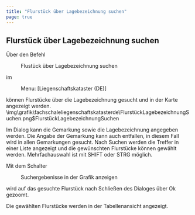 ```yaml
---
title: "Flurstück über Lagebezeichnung suchen"
page: true
---
```

## Flurst&#252;ck &#252;ber Lagebezeichnung suchen

&#220;ber den Befehl  <Menu>Flustück über Lagebezeichnung suchen</Menu>  im  <Menu> Menu: [Liegenschaftskataster (DE)] </Menu>  k&#246;nnen Flurst&#252;cke &#252;ber die Lagebezeichnung gesucht und in der Karte angezeigt werden.<Image>\img\grafik\fachschaleliegenschaftskatasterde\FlurstückLagebezeichnungSuchen.png$FlurstückLagebezeichnungSuchen</Image>

Im Dialog kann die Gemarkung sowie die Lagebezeichnung angegeben werden. Die Angabe der Gemarkung kann auch entfallen, in diesem Fall wird in allen Gemarkungen gesucht.
Nach  <Border>Suchen</Border>  werden die Treffer in einer Liste angezeigt und die gew&#252;nschten Flurst&#252;cke k&#246;nnen gew&#228;hlt werden. Mehrfachauswahl ist mit  <Border>SHIFT</Border>  oder  <Border>STRG</Border>  m&#246;glich.

Mit dem Schalter  <Menu>Suchergebenisse in der Grafik anzeigen</Menu>  wird auf das gesuchte Flurst&#252;ck nach Schlie&#223;en des Dialoges &#252;ber  <Border>Ok</Border>  gezoomt. 

Die gew&#228;hlten Flurst&#252;cke werden in der Tabellenansicht angezeigt.

